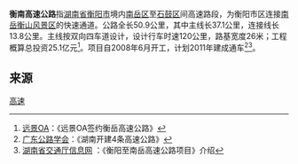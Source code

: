 '''衡南高速公路'''指[[湖南省|湖南省]][[衡阳市|衡阳市]]境内[[南岳区|南岳区]]至[[石鼓区|石鼓区]]间高速路段，为衡阳市区连接[[衡山|南岳衡山风景区]]的快速通道。公路全长50.9公里，其中主线长37.1公里，连接线长13.8公里。主线按双向四车道设计，设计行车时速120公里，路基宽度26米；工程概算总投资25.1亿元<ref>[http://www.golongsoft.com/news/20090414.htm 远景OA]{{Dead link|date=2018年8月 |bot=InternetArchiveBot |fix-attempted=yes }}：《远景OA签约衡岳高速公路》</ref>。项目自2008年6月开工，计划2011年建成通车<ref>[http://gdsglxh.gdcd.gov.cn/zhxx/20080716101912305_1.shtml 广东公路学会]{{Dead link|date=2018年6月 |bot=InternetArchiveBot |fix-attempted=no }}：《湖南开建4条高速公路》</ref><ref>[http://www.hnjt.gov.cn/static/zxss/zxss__69.html 湖南省交通厅信息网] {{Wayback|url=http://www.hnjt.gov.cn/static/zxss/zxss__69.html |date=20090623120359 }}：《衡阳至南岳高速公路项目》介绍</ref>。

==来源==
{{Reflist}}

{{湖南省高速公路}}

[[Category:衡阳交通|高速]]
